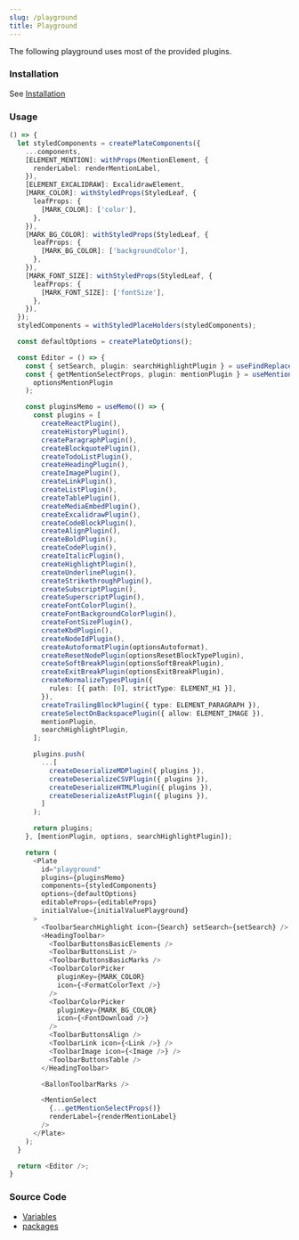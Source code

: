 ```yaml
---
slug: /playground
title: Playground
---
```


The following playground uses most of the provided plugins.

### Installation

See [Installation](/docs/installation)

### Usage

```ts live
() => {
  let styledComponents = createPlateComponents({
    ...components,
    [ELEMENT_MENTION]: withProps(MentionElement, {
      renderLabel: renderMentionLabel,
    }),
    [ELEMENT_EXCALIDRAW]: ExcalidrawElement,
    [MARK_COLOR]: withStyledProps(StyledLeaf, {
      leafProps: {
        [MARK_COLOR]: ['color'],
      },
    }),
    [MARK_BG_COLOR]: withStyledProps(StyledLeaf, {
      leafProps: {
        [MARK_BG_COLOR]: ['backgroundColor'],
      },
    }),
    [MARK_FONT_SIZE]: withStyledProps(StyledLeaf, {
      leafProps: {
        [MARK_FONT_SIZE]: ['fontSize'],
      },
    }),
  });
  styledComponents = withStyledPlaceHolders(styledComponents);

  const defaultOptions = createPlateOptions();

  const Editor = () => {
    const { setSearch, plugin: searchHighlightPlugin } = useFindReplacePlugin();
    const { getMentionSelectProps, plugin: mentionPlugin } = useMentionPlugin(
      optionsMentionPlugin
    );

    const pluginsMemo = useMemo(() => {
      const plugins = [
        createReactPlugin(),
        createHistoryPlugin(),
        createParagraphPlugin(),
        createBlockquotePlugin(),
        createTodoListPlugin(),
        createHeadingPlugin(),
        createImagePlugin(),
        createLinkPlugin(),
        createListPlugin(),
        createTablePlugin(),
        createMediaEmbedPlugin(),
        createExcalidrawPlugin(),
        createCodeBlockPlugin(),
        createAlignPlugin(),
        createBoldPlugin(),
        createCodePlugin(),
        createItalicPlugin(),
        createHighlightPlugin(),
        createUnderlinePlugin(),
        createStrikethroughPlugin(),
        createSubscriptPlugin(),
        createSuperscriptPlugin(),
        createFontColorPlugin(),
        createFontBackgroundColorPlugin(),
        createFontSizePlugin(),
        createKbdPlugin(),
        createNodeIdPlugin(),
        createAutoformatPlugin(optionsAutoformat),
        createResetNodePlugin(optionsResetBlockTypePlugin),
        createSoftBreakPlugin(optionsSoftBreakPlugin),
        createExitBreakPlugin(optionsExitBreakPlugin),
        createNormalizeTypesPlugin({
          rules: [{ path: [0], strictType: ELEMENT_H1 }],
        }),
        createTrailingBlockPlugin({ type: ELEMENT_PARAGRAPH }),
        createSelectOnBackspacePlugin({ allow: ELEMENT_IMAGE }),
        mentionPlugin,
        searchHighlightPlugin,
      ];

      plugins.push(
        ...[
          createDeserializeMDPlugin({ plugins }),
          createDeserializeCSVPlugin({ plugins }),
          createDeserializeHTMLPlugin({ plugins }),
          createDeserializeAstPlugin({ plugins }),
        ]
      );

      return plugins;
    }, [mentionPlugin, options, searchHighlightPlugin]);

    return (
      <Plate
        id="playground"
        plugins={pluginsMemo}
        components={styledComponents}
        options={defaultOptions}
        editableProps={editableProps}
        initialValue={initialValuePlayground}
      >
        <ToolbarSearchHighlight icon={Search} setSearch={setSearch} />
        <HeadingToolbar>
          <ToolbarButtonsBasicElements />
          <ToolbarButtonsList />
          <ToolbarButtonsBasicMarks />
          <ToolbarColorPicker
            pluginKey={MARK_COLOR}
            icon={<FormatColorText />}
          />
          <ToolbarColorPicker
            pluginKey={MARK_BG_COLOR}
            icon={<FontDownload />}
          />
          <ToolbarButtonsAlign />
          <ToolbarLink icon={<Link />} />
          <ToolbarImage icon={<Image />} />
          <ToolbarButtonsTable />
        </HeadingToolbar>

        <BallonToolbarMarks />

        <MentionSelect
          {...getMentionSelectProps()}
          renderLabel={renderMentionLabel}
        />
      </Plate>
    );
  }

  return <Editor />;
}
```

### Source Code

- [Variables](https://github.com/udecode/plate/blob/main/docs/src/live/live.tsx)
- [packages](https://github.com/udecode/plate/tree/main/packages)
